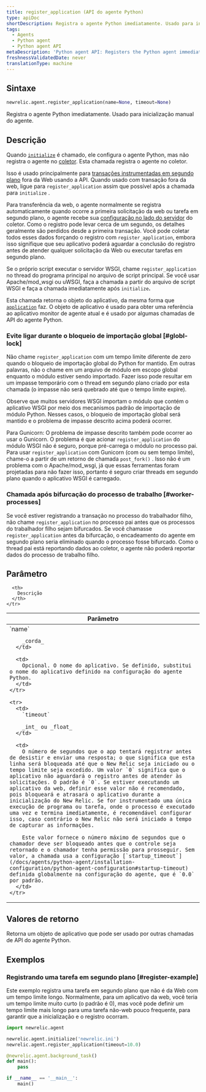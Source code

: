 ```yaml
---
title: register_application (API do agente Python)
type: apiDoc
shortDescription: Registra o agente Python imediatamente. Usado para inicialização manual do agente.
tags:
  - Agents
  - Python agent
  - Python agent API
metaDescription: 'Python agent API: Registers the Python agent immediately, instead of allowing it to be done more passively.'
freshnessValidatedDate: never
translationType: machine
---
```


## Sintaxe

```py
newrelic.agent.register_application(name=None, timeout=None)
```

Registra o agente Python imediatamente. Usado para inicialização manual do agente.

## Descrição

Quando [`initialize`](/docs/agents/python-agent/python-agent-api/initialize) é chamado, ele configura o agente Python, mas não registra o agente no [coletor](/docs/accounts-partnerships/education/getting-started-new-relic/glossary#collector). Esta chamada registra o agente no coletor.

Isso é usado principalmente para [transações instrumentadas em segundo plano](/docs/agents/python-agent/python-agent-api/background_task) fora da Web usando a API. Quando usado com transação fora da web, ligue para `register_application` assim que possível após a chamada para `initialize` .

Para transferência da web, o agente normalmente se registra automaticamente quando ocorre a primeira solicitação da web ou tarefa em segundo plano, o agente recebe sua [configuração no lado do servidor](/docs/agents/manage-apm-agents/configuration/configure-agent#ssc) do coletor. Como o registro pode levar cerca de um segundo, os detalhes geralmente são perdidos desde a primeira transação. Você pode coletar todos esses dados forçando o registro com `register_application`, embora isso signifique que seu aplicativo poderá aguardar a conclusão do registro antes de atender qualquer solicitação da Web ou executar tarefas em segundo plano.

Se o próprio script executar o servidor WSGI, chame `register_application` no thread do programa principal no arquivo de script principal. Se você usar Apache/mod_wsgi ou uWSGI, faça a chamada a partir do arquivo de script WSGI e faça a chamada imediatamente após `initialize`<DNT>**.**</DNT>

Esta chamada retorna o objeto do aplicativo, da mesma forma que [`application`](/docs/agents/python-agent/python-agent-api/application) faz. O objeto de aplicativo é usado para obter uma referência ao aplicativo monitor de agente atual e é usado por algumas chamadas de API do agente Python.

### Evite ligar durante o bloqueio de importação global [#globl-lock]

Não chame `register_application` com um tempo limite diferente de zero quando o bloqueio de importação global do Python for mantido. Em outras palavras, não o chame em um arquivo de módulo em escopo global enquanto o módulo estiver sendo importado. Fazer isso pode resultar em um impasse temporário com o thread em segundo plano criado por esta chamada (o impasse não será quebrado até que o tempo limite expire).

Observe que muitos servidores WSGI importam o módulo que contém o aplicativo WSGI por meio dos mecanismos padrão de importação de módulo Python. Nesses casos, o bloqueio de importação global será mantido e o problema de impasse descrito acima poderá ocorrer.

Para Gunicorn: O problema de impasse descrito também pode ocorrer ao usar o Gunicorn. O problema é que acionar `register_application` do módulo WSGI não é seguro, porque pré-carrega o módulo no processo pai. Para usar `register_application` com Gunicorn (com ou sem tempo limite), chame-o a partir de um retorno de chamada `post_fork()` . Isso não é um problema com o Apache/mod_wsgi, já que essas ferramentas foram projetadas para não fazer isso, portanto é seguro criar threads em segundo plano quando o aplicativo WSGI é carregado.

### Chamada após bifurcação do processo de trabalho [#worker-processes]

Se você estiver registrando a transação no processo do trabalhador filho, não chame `register_application` no processo pai antes que os processos do trabalhador filho sejam bifurcados. Se você chamasse `register_application` antes da bifurcação, o encadeamento do agente em segundo plano seria eliminado quando o processo fosse bifurcado. Como o thread pai está reportando dados ao coletor, o agente não poderá reportar dados do processo de trabalho filho.

## Parâmetro

<table>
  <thead>
    <tr>
      <th width="25%">
        Parâmetro
      </th>

      <th>
        Descrição
      </th>
    </tr>
  </thead>

  <tbody>
    <tr>
      <td>
        `name`

        _corda_
      </td>

      <td>
        Opcional. O nome do aplicativo. Se definido, substitui o nome do aplicativo definido na configuração do agente Python.
      </td>
    </tr>

    <tr>
      <td>
        `timeout`

        _int_ ou _float_
      </td>

      <td>
        O número de segundos que o app tentará registrar antes de desistir e enviar uma resposta; o que significa que esta linha será bloqueada até que o New Relic seja iniciado ou o tempo limite seja excedido. Um valor `0` significa que o aplicativo não aguardará o registro antes de atender às solicitações. O padrão é `0`. Se estiver executando um aplicativo da web, definir esse valor não é recomendado, pois bloqueará e atrasará o aplicativo durante a inicialização do New Relic. Se for instrumentado uma única execução de programa ou tarefa, onde o processo é executado uma vez e termina imediatamente, é recomendável configurar isso, caso contrário o New Relic não será iniciado a tempo de capturar as informações.

        Este valor fornece o número máximo de segundos que o chamador deve ser bloqueado antes que o controle seja retornado e o chamador tenha permissão para prosseguir. Sem valor, a chamada usa a configuração [`startup_timeout`](/docs/agents/python-agent/installation-configuration/python-agent-configuration#startup-timeout) definida globalmente na configuração do agente, que é `0.0` por padrão.
      </td>
    </tr>
  </tbody>
</table>

## Valores de retorno

Retorna um objeto de aplicativo que pode ser usado por outras chamadas de API do agente Python.

## Exemplos

### Registrando uma tarefa em segundo plano [#register-example]

Este exemplo registra uma tarefa em segundo plano que não é da Web com um tempo limite longo. Normalmente, para um aplicativo da web, você teria um tempo limite muito curto (o padrão é 0), mas você pode definir um tempo limite mais longo para uma tarefa não-web pouco frequente, para garantir que a inicialização e o registro ocorram.

```py
import newrelic.agent

newrelic.agent.initialize('newrelic.ini')
newrelic.agent.register_application(timeout=10.0)

@newrelic.agent.background_task()
def main():
    pass

if __name__ == '__main__':
    main()
```
